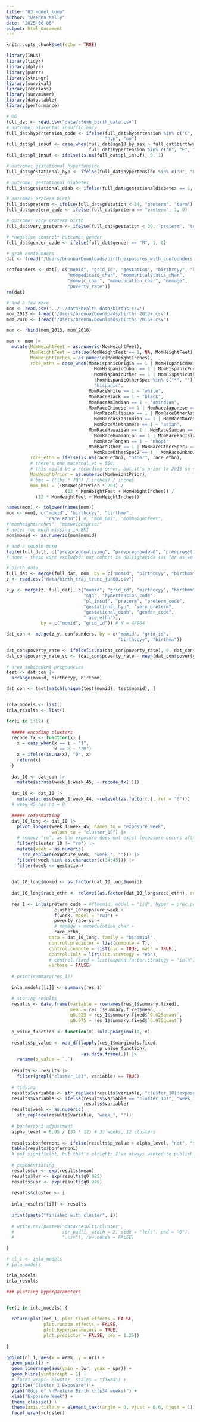 ```yaml
---
title: "03_model loop"
author: "Brenna Kelly"
date: "2025-06-06"
output: html_document
---
```


```r
knitr::opts_chunk$set(echo = TRUE)
```



```r

library(INLA)
library(tidyr)
library(dplyr)
library(purrr)
library(stringr)
library(survival)
library(regclass)
library(survminer)
library(data.table)
library(performance)

# OG
full_dat <- read.csv("data/clean_birth_data.csv")
# outcome: placental insufficiency
full_dat$hypertension_code <- ifelse(full_dat$hypertension %in% c("C", "E", "H", "P"),
                                     "hyp", "no")
full_dat$pl_insuf <- case_when(full_dat$sga10_by_sex > full_dat$birthweightgrams ~ 1, # sga
                               full_dat$hypertension %in% c("H", "E", "P") ~ 1)
full_dat$pl_insuf <- ifelse(is.na(full_dat$pl_insuf), 0, 1)

# outcome: gestational hypertension
full_dat$gestational_hyp <- ifelse(full_dat$hypertension %in% c("H", "E", "P"), 1, 0)

# outcome: gestational diabetes
full_dat$gestational_diab <- ifelse(full_dat$gestationaldiabetes == 1, 1, 0)

# outcome: preterm birth
full_dat$preterm <- ifelse(full_dat$gestation < 34, "preterm", "term")
full_dat$preterm_code <- ifelse(full_dat$preterm == "preterm", 1, 0)

# outcome: very preterm birth
full_dat$very_preterm <- ifelse(full_dat$gestation < 30, "preterm", "term")

# *negative control* outcome: gender
full_dat$gender_code <- ifelse(full_dat$gender == "M", 1, 0)

# grab confounders
dat <- fread("/Users/brenna/Downloads/birth_exposures_with_confounders.csv")

confounders <- dat[, c("momid", "grid_id", "gestation", "birthccyy", "birthmm", 
                       "mommedicaid_char", "mommaritalstatus_char",
                       "momwic_char", "momeducation_char", "momage",
                       "poverty_rate")]
rm(dat)

# and a few more
mom <- read.csv('../../data/health data/births.csv')
mom_2013 <- fread('/Users/brenna/Downloads/births 2013+.csv')
mom_2016 <- fread('/Users/brenna/Downloads/births 2016+.csv')

mom <- rbind(mom_2013, mom_2016)

mom <- mom |>
  mutate(MomHeightFeet = as.numeric(MomHeightFeet),
         MomHeightFeet = ifelse(MomHeightFeet == 1, NA, MomHeightFeet),
         MomHeightInches = as.numeric(MomHeightInches),
         race_ethn = case_when(MomHispanicOrigin == 1 | MomHispanicMex == 1 |
                                 MomHispanicCuban == 1 | MomHispanicPuertoRican == 1 |
                                 MomHispanicOther == 1 | MomHispanicOtherSpec != "" |
                                 !MomHispanicOtherSpec %in% c("*", "") ~ # primacy
                                 "hispanic",
                               MomRaceWhite == 1 ~ "white",
                               MomRaceBlack == 1 ~ "black",
                               MomRaceAmIndian == 1 ~ "amindian",
                               MomRaceChinese == 1 | MomRaceJapanese == 1 |
                                 MomRaceFilipino == 1 | MomRaceOtherAsian == 1 |
                                 MomRaceAsianIndian == 1 | MomRaceKorean == 1 |
                                 MomRaceVietnamese == 1 ~ "asian",
                               MomRaceHawaiian == 1 | MomRaceSamoan == 1 |
                                 MomRaceGuamanian == 1 | MomRacePacIslander == 1 |
                                 MomRaceTongan == 1 ~ "nhopi",
                               MomRaceOther == 1 | MomRaceOtherSpec1 == 1 |
                                 MomRaceOtherSpec2 == 1 | MomRaceUnknown == 1 ~ "other"),
         race_ethn = ifelse(is.na(race_ethn), "other", race_ethn),
         # there's one maternal_wt = 550; 
         # this could be a recording error, but it's prior to 2013 so don't bother with it
         MomWeightPrior = as.numeric(MomWeightPrior),
         # bmi = ((lbs * 703) / inches) / inches
         mom_bmi = ((MomWeightPrior * 703) / 
                      (12 * MomHeightFeet + MomHeightInches)) / 
           (12 * MomHeightFeet + MomHeightInches))

names(mom) <- tolower(names(mom))
mom <- mom[, c("momid", "birthccyy", "birthmm",
               "race_ethn")] #, "mom_bmi", "momheightfeet",
#"momheightinches", "momweightprior"
# note: too much missing in BMI
mom$momid <- as.numeric(mom$momid)

# and a couple more
table(full_dat[, c("prevpregnowliving", "prevpregnowdead", "prevpregstillborn")])
# none — these were excluded; our cohort is nulligravida (as far as we know)

# birth data
full_dat <- merge(full_dat, mom, by = c("momid", "birthccyy", "birthmm"))
z <- read.csv("data/birth_traj_trunc_jun08.csv")

z_y <- merge(z, full_dat[, c("momid", "grid_id", "birthccyy", "birthmm",
                             "sga", "hypertension_code",
                             "pl_insuf", "preterm", "preterm_code",
                             "gestational_hyp", "very_preterm",
                             "gestational_diab", "gender_code",
                             "race_ethn")], 
             by = c("momid", "grid_id")) # N = 44984

dat_con <- merge(z_y, confounders, by = c("momid", "grid_id", 
                                          "birthccyy", "birthmm"))

dat_con$poverty_rate <- ifelse(is.na(dat_con$poverty_rate), 0, dat_con$poverty_rate)
dat_con$poverty_rate_sc <- (dat_con$poverty_rate - mean(dat_con$poverty_rate)) / 10

# drop subsequent pregnancies
test <- dat_con |>
  arrange(momid, birthccyy, birthmm)

dat_con <- test[match(unique(test$momid), test$momid), ]



```


```r


inla_models <- list()
inla_results <- list()

for(i in 1:12) {
  
  ##### encoding clusters
  recode_fx <- function(x) {
    x = case_when(x == i ~ "1",
                  x == 0 ~ "rm")
    x = ifelse(is.na(x), "0", x)
    return(x)
  }
  
  dat_10 <- dat_con |>
    mutate(across(week_1:week_45, ~ recode_fx(.)))
  
  dat_10 <- dat_10 |>
    mutate(across(week_1:week_44, ~relevel(as.factor(.), ref = "0")))
  # week 45 has no = 0
  
  ##### reformatting
  dat_10_long <- dat_10 |>
    pivot_longer(week_1:week_45, names_to = "exposure_week", 
                 values_to = "cluster_10") |>
    # remove "rm", as the exposure does not exist (exposure occurs after event)
    filter(cluster_10 != "rm") |>
    mutate(week = as.numeric(
      str_replace(exposure_week, "week_", ""))) |>
    filter(!week %in% as.character(c(34:45))) |>
    filter(week <= gestation)

  
  dat_10_long$momid <- as.factor(dat_10_long$momid)
  
  dat_10_long$race_ethn <- relevel(as.factor(dat_10_long$race_ethn), ref = "white")
  
  res_1 <- inla(preterm_code ~ #f(momid, model = "iid", hyper = prec.prior) +
                  cluster_10*exposure_week +
                  f(week, model = "rw1") +
                  poverty_rate_sc +
                  # momage + momeducation_char +
                  race_ethn,
                data = dat_10_long, family = "binomial",
                control.predictor = list(compute = T),
                control.compute = list(dic = TRUE, waic = TRUE),
                control.inla = list(int.strategy = "eb"),
                # control.fixed = list(expand.factor.strategy = "inla"),
                verbose = FALSE)
  
  # print(summary(res_1))
  
  inla_models[[i]] <- summary(res_1)

  # storing results
  results <- data.frame(variable = rownames(res_1$summary.fixed),
                        mean = res_1$summary.fixed$mean,
                        q0.025 = res_1$summary.fixed$`0.025quant`,
                        q0.975 = res_1$summary.fixed$`0.975quant`)
  
  p_value_function <- function(x) inla.pmarginal(0, x)
  
  results$p_value <- map_df(lapply(res_1$marginals.fixed, 
                                   p_value_function),
                            ~as.data.frame(.)) |>
    rename(p_value = `.`)
  
  results <- results |>
    filter(grepl("cluster_101", variable) == TRUE)
  
  # tidying
  results$variable <- str_replace(results$variable, "cluster_101:exposure_week", "")
  results$variable <- ifelse(results$variable == "cluster_101", "week_1",
                             results$variable)
  results$week <- as.numeric(
    str_replace(results$variable, "week_", ""))
  
  # bonferroni adjustment
  alpha_level = 0.05 / (33 * 12) # 33 weeks, 12 clusters
  
  results$bonferroni <- ifelse(results$p_value > alpha_level, "not", "significant")
  table(results$bonferroni)
  # not significant, but that's alright; I've always wanted to publish a paper without any "significant" results
  
  # exponentiating
  results$or <- exp(results$mean)
  results$lwr <- exp(results$q0.025)
  results$upr <- exp(results$q0.975)
  
  results$cluster <- i
  
  inla_results[[i]] <- results
  
  print(paste("finished with cluster", i))
  
  # write.csv(paste0("data/results/cluster",
  #                  str_pad(i, width = 2, side = "left", pad = "0"),
  #                  ".csv"), row.names = FALSE)

}

# cl_1 <- inla_models
# inla_models

inla_models
inla_results

```


```r
### plotting hyperparameters


for(i in inla_models) {
  
  return(plot(res_1, plot.fixed.effects = FALSE,
              plot.random.effects = FALSE,
              plot.hyperparameters = TRUE,
              plot.predictor = FALSE, cex = 1.25))
  
}


```



```r

ggplot(cl_1, aes(x = week, y = or)) +
  geom_point() +
  geom_linerange(aes(ymin = lwr, ymax = upr)) +
  geom_hline(yintercept = 1) +
  # facet_wrap(~ cluster, scales = "fixed") +
  ggtitle("Cluster 1 Exposure") +
  ylab("Odds of \nPreterm Birth \n(≤34 weeks)") +
  xlab("Exposure Week") +
  theme_classic() +
  theme(axis.title.y = element_text(angle = 0, vjust = 0.6, hjust = 1)) +
  facet_wrap(~cluster)


```



